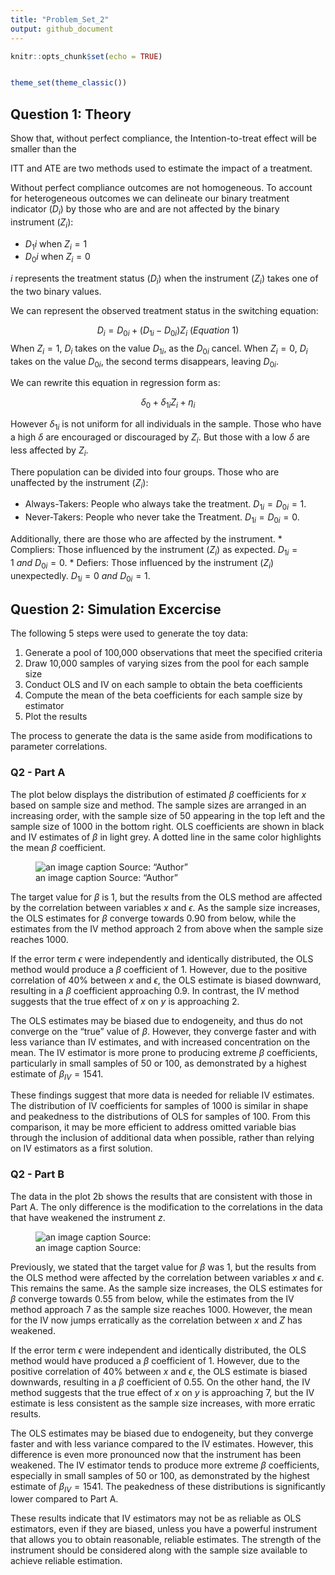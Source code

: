 ```yaml
---
title: "Problem_Set_2"
output: github_document
---
```


```r
knitr::opts_chunk$set(echo = TRUE)


theme_set(theme_classic())
```

## Question 1: Theory
Show that, without perfect compliance, the Intention-to-treat effect will be smaller than the

ITT and ATE are two methods used to estimate the impact of a treatment. 


Without perfect compliance outcomes are not homogeneous. To account for heterogeneous outcomes we can delineate our binary treatment indicator ($D_i$) by those who are and are not affected by the binary instrument ($Z_i$):

* $D_1i$ when $Z_i= 1$
* $D_0i$ when $Z_i= 0$

$i$ represents the treatment status ($D_i$) when the instrument ($Z_i$) takes one of the two binary values.

We can represent the observed treatment status in the switching equation:

$$D_i=D_{0i}+(D_{1i}-D_{0i})Z_i\ (Equation \ 1)$$ 
When $Z_i=1$, $D_i$ takes on the value $D_{1i}$, as the $D_{0i}$ cancel. When $Z_i=0$, $D_i$ takes on the value $D_{0i}$, the second terms disappears, leaving $D_{0i}$. 

We can rewrite this equation in regression form as:

$$\delta_{0}+\delta_{1i}Z_i+\eta_i$$

However $\delta_{1i}$ is not uniform for all individuals in the sample. Those who have a high $\delta$ are encouraged or discouraged by $Z_i$. But those with a low $\delta$ are less affected by $Z_i$. 

There population can be divided into four groups. Those who are unaffected by the instrument ($Z_i$):

* Always-Takers: People who always take the treatment. $D_{1i}=D_{0i}=1$.
* Never-Takers: People who never take the Treatment. $D_{1i}=D_{0i}=0$.

Additionally, there are those who are affected by the instrument. 
* Compliers: Those influenced by the instrument ($Z_i$) as expected. $D_{1i}=1\ and\ D_{0i}=0$.
* Defiers: Those influenced by the instrument ($Z_i$) unexpectedly. $D_{1i}=0\ and\ D_{0i}=1$.


## Question 2: Simulation Excercise

The following 5 steps were used to generate the toy data:

1. Generate a pool of 100,000 observations that meet the specified criteria
2. Draw 10,000 samples of varying sizes from the pool for each sample size
3. Conduct OLS and IV on each sample to obtain the beta coefficients
4. Compute the mean of the beta coefficients for each sample size by estimator
5. Plot the results

The process to generate the data is the same aside from modifications to parameter correlations.

### Q2 - Part A
The plot below displays the distribution of estimated $\beta$ coefficients for $x$ based on sample size and method. The sample sizes are arranged in an increasing order, with the sample size of 50 appearing in the top left and the sample size of 1000 in the bottom right. OLS coefficients are shown in black and IV estimates of $\beta$ in light grey. A dotted line in the same color highlights the mean $\beta$ coefficient.

![an image caption Source: "Author"](Rplot_2a.png)

The target value for $\beta$ is 1, but the results from the OLS method are affected by the correlation between variables $x$ and $\epsilon$. As the sample size increases, the OLS estimates for $\beta$ converge towards 0.90 from below, while the estimates from the IV method approach 2 from above when the sample size reaches 1000.

If the error term $\epsilon$ were independently and identically distributed, the OLS method would produce a $\beta$ coefficient of 1. However, due to the positive correlation of 40% between $x$ and $\epsilon$, the OLS estimate is biased downward, resulting in a $\beta$ coefficient approaching 0.9. In contrast, the IV method suggests that the true effect of $x$ on $y$ is approaching 2.

The OLS estimates may be biased due to endogeneity, and thus do not converge on the "true" value of $\beta$. However, they converge faster and with less variance than IV estimates, and with increased concentration on the mean. The IV estimator is more prone to producing extreme $\beta$ coefficients, particularly in small samples of 50 or 100, as demonstrated by a highest estimate of $\beta_{IV}=1541$.

These findings suggest that more data is needed for reliable IV estimates. The distribution of IV coefficients for samples of 1000 is similar in shape and peakedness to the distributions of OLS for samples of 100. From this comparison, it may be more efficient to address omitted variable bias through the inclusion of additional data when possible, rather than relying on IV estimators as a first solution.

### Q2 - Part B
The data in the plot 2b shows the results that are consistent with those in Part A. The only difference is the modification to the correlations in the data that have weakened the instrument $z$.

![an image caption Source:](Rplot_2b.png)

Previously, we stated that the target value for $\beta$ was 1, but the results from the OLS method were affected by the correlation between variables $x$ and $\epsilon$. This remains the same. As the sample size increases, the OLS estimates for $\beta$ converge towards 0.55 from below, while the estimates from the IV method approach 7 as the sample size reaches 1000. However, the mean for the IV now jumps erratically as the correlation between $x$ and $Z$ has weakened.

If the error term $\epsilon$ were independent and identically distributed, the OLS method would have produced a $\beta$ coefficient of 1. However, due to the positive correlation of 40% between $x$ and $\epsilon$, the OLS estimate is biased downwards, resulting in a $\beta$ coefficient of 0.55. On the other hand, the IV method suggests that the true effect of $x$ on $y$ is approaching 7, but the IV estimate is less consistent as the sample size increases, with more erratic results.

The OLS estimates may be biased due to endogeneity, but they converge faster and with less variance compared to the IV estimates. However, this difference is even more pronounced now that the instrument has been weakened. The IV estimator tends to produce more extreme $\beta$ coefficients, especially in small samples of 50 or 100, as demonstrated by the highest estimate of $\beta_{IV}=1541$. The peakedness of these distributions is significantly lower compared to Part A.

These results indicate that IV estimators may not be as reliable as OLS estimators, even if they are biased, unless you have a powerful instrument that allows you to obtain reasonable, reliable estimates. The strength of the instrument should be considered along with the sample size available to achieve reliable estimation.